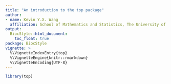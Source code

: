 ```yaml
---
title: "An introduction to the top package"
author:
- name: Kevin Y.X. Wang
  affiliation: School of Mathematics and Statistics, The University of Sydney, Australia
output:
  BiocStyle::html_document:
    toc_float: true
package: BiocStyle
vignette: >
  %\VignetteIndexEntry{top}
  %\VignetteEngine{knitr::rmarkdown}
  %\VignetteEncoding{UTF-8}
---
```



```r
library(top)
```



<!-- ```{r} -->
<!-- set.seed(1) -->
<!-- n = 1000 -->
<!-- p = 10 -->
<!-- x1 = matrix(rnorm(n * p, mean = 0, sd = 1), nrow = n, ncol = p) -->
<!-- # x2 = matrix(rnorm(n * p, mean = 0, sd = 1), nrow = n, ncol = p) -->
<!-- x2 = x1 + matrix(rnorm(n * p, mean = 1, sd = 1), nrow = n, ncol = p) -->
<!-- colnames(x1) = colnames(x2) = paste0("X", 1:p) -->
<!-- k = 2 -->
<!-- beta1 = c(rep(1, k), rep(0, p - k)) -->
<!-- beta2 = c(rep(0.2, k), rep(0, p - k)) -->
<!-- expit = function(x) 1/(1+exp(-x)) -->
<!-- y1 = rbinom(n, 1, prob = expit(x1 %*% beta1)) -->
<!-- y2 = rbinom(n, 1, prob = expit(x2 %*% beta2)) -->

<!-- table(y1) -->
<!-- table(y2) -->

<!-- plot(colMeans(x1), colMeans(x2)) -->
<!-- abline(a = 0, b = 1, col = "red") -->
<!-- ``` -->


<!-- ```{r} -->
<!-- z1 = pairwise_col_diff(x1) -->
<!-- z2 = pairwise_col_diff(x2) -->
<!-- w = compute_weights(z1, z2) -->
<!-- nIter = 20 -->
<!-- top1_result = top1(z1, z2, y1, y2, w, nIter = 20, alpha = 1, s = "lambda.min", nfolds = 5) -->
<!-- s = "lambda.min" -->
<!-- top2_result = top2(z1, z2, y1, y2, top1_result = top1_result, s = "lambda.min", nfolds = 5) -->
<!-- ``` -->


<!-- # Evaluation of the ordinary method -->
<!-- ```{r} -->
<!-- lasso1 = glmnet::cv.glmnet( -->
<!--   x = x1,  -->
<!--   y = y1,  -->
<!--   family = "binomial") -->
<!-- lasso1_pred_x2 = glmnet::predict.cv.glmnet(lasso1, newx = x2, s = "lambda.min", type = "class") -->



<!-- ``` -->

<!-- # Evaluation of the ordinary method -->
<!-- ```{r} -->
<!-- topMethod = glmnet::cv.glmnet( -->
<!--   x = z1[,top2_result],  -->
<!--   y = y1,  -->
<!--   family = "binomial") -->

<!-- topMethod_pred_x2 = glmnet::predict.cv.glmnet(topMethod, newx = z2[,top2_result], s = "lambda.min", type = "class") -->


<!-- caret::confusionMatrix(table(y2, lasso1_pred_x2)) -->
<!-- caret::confusionMatrix(table(y2, topMethod_pred_x2)) -->
<!-- ``` -->

